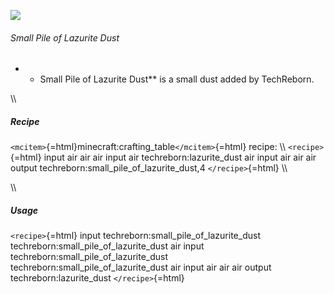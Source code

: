 ![](/mods/techreborn/small_pile_of_lazurite_dust.png)

###### Small Pile of Lazurite Dust

-   -   Small Pile of Lazurite Dust** is a small dust added by
        TechReborn.

\\\\

##### Recipe

`<mcitem>`{=html}minecraft:crafting_table`</mcitem>`{=html} recipe: \\\\
`<recipe>`{=html} input air air air input air techreborn:lazurite_dust
air input air air air output techreborn:small_pile_of_lazurite_dust,4
`</recipe>`{=html} \\\\

\\\\

##### Usage

`<recipe>`{=html} input techreborn:small_pile_of_lazurite_dust
techreborn:small_pile_of_lazurite_dust air input
techreborn:small_pile_of_lazurite_dust
techreborn:small_pile_of_lazurite_dust air input air air air output
techreborn:lazurite_dust `</recipe>`{=html}
